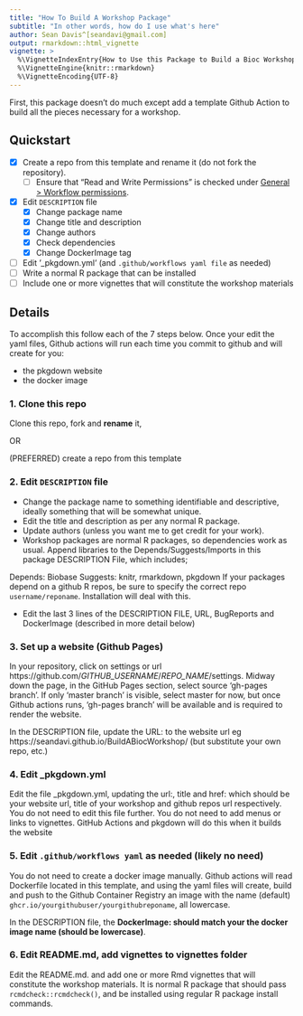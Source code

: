 ```yaml
---
title: "How To Build A Workshop Package"
subtitle: "In other words, how do I use what's here"
author: Sean Davis^[seandavi@gmail.com]
output: rmarkdown::html_vignette
vignette: >
  %\VignetteIndexEntry{How to Use this Package to Build a Bioc Workshop}
  %\VignetteEngine{knitr::rmarkdown}
  %\VignetteEncoding{UTF-8}
---
```


First, this package doesn't do much except add a template Github Action to
build all the pieces necessary for a workshop.

## Quickstart

- [x] Create a repo from this template and rename it (do not fork the repository).
  - [ ] Ensure that "Read and Write Permissions" is checked under [General > Workflow permissions](https://github.com/seandavi/BuildABiocWorkshop/settings/actions). 
- [x] Edit `DESCRIPTION` file
  - [x] Change package name
  - [x] Change title and description
  - [x] Change authors
  - [x] Check dependencies
  - [x] Change DockerImage tag
- [ ] Edit '_pkgdown.yml' (and `.github/workflows yaml file` as needed)
- [ ] Write a normal R package that can be installed
- [ ] Include one or more vignettes that will constitute the workshop materials

## Details

To accomplish this follow each of the 7 steps below. Once your edit the yaml files, Github actions will run each time you commit to github and will create for you:

- the pkgdown website
- the docker image 

### 1. Clone this repo

Clone this repo, fork and **rename** it,

OR 

(PREFERRED) create a repo from this template

### 2. Edit `DESCRIPTION` file

- Change the package name to something identifiable and descriptive, ideally 
something that will be somewhat unique. 
- Edit the title and description as per any normal R package.
- Update authors (unless you want me to get credit for your work).
- Workshop packages are normal R packages, so dependencies work as usual. Append libraries to the Depends/Suggests/Imports in this package DESCRIPTION File, which includes;

Depends: 
    Biobase
Suggests: 
    knitr,
    rmarkdown,
    pkgdown
  If your packages depend on a github R repos, be sure to specify the correct repo `username/reponame`.  Installation will deal with this. 
 
- Edit the last 3 lines of the DESCRIPTION FILE, URL, BugReports and DockerImage (described in more detail below)

### 3. Set up a website (Github Pages)

In your repository, click on settings or url https://github.com/*GITHUB_USERNAME*/*REPO_NAME*/settings.  Midway down the page, in the GitHub Pages section, select source 'gh-pages branch'.  If only 'master branch' is visible, select master for now, but once Github actions runs, 'gh-pages branch' will be available and is required to render the website. 
  
In the DESCRIPTION file, update the URL: to the website url eg https://seandavi.github.io/BuildABiocWorkshop/ (but substitute your own repo, etc.)

### 4. Edit _pkgdown.yml

Edit the file _pkgdown.yml, updating the url:, title and href: which should be your website url, title of your workshop and github repos url respectively.  You do not need to edit this file further. You do not need to add menus or links to vignettes. GitHub Actions and pkgdown will do this when it builds the website

### 5. Edit `.github/workflows yaml` as needed (likely no need)


You do not need to create a docker image manually. Github actions will read Dockerfile located in this template, and using the yaml files will create, build and push to the Github Container Registry an image with the name (default) `ghcr.io/yourgithubuser/yourgithubreponame`, all lowercase. 


In the DESCRIPTION file, the **DockerImage: should match your the docker image name (should be lowercase)**.


### 6. Edit README.md, add vignettes to vignettes folder
  
Edit the README.md. and add one or more Rmd vignettes that will constitute the workshop materials. It is normal R package that should pass `rcmdcheck::rcmdcheck()`, and be installed using regular R package install commands.  


